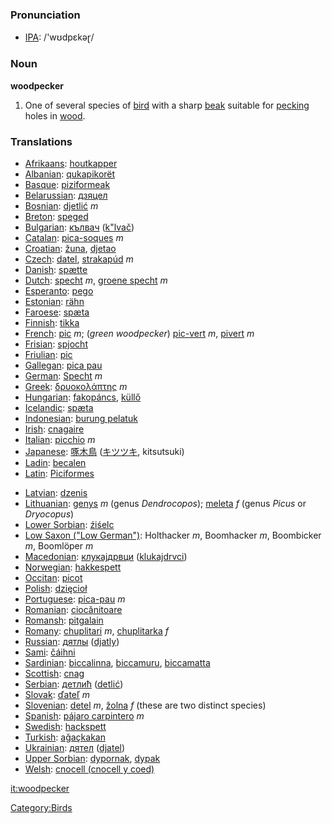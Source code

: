 === Pronunciation ===
*[[w:IPA|IPA]]: /'wʊdpɛkəɽ/

=== Noun ===

'''woodpecker'''

# One of several species of [[bird]] with a sharp [[beak]] suitable for [[peck]]ing holes in [[wood]].

=== Translations ===
{{top}}
*[[Afrikaans]]: [[houtkapper]]
*[[Albanian]]: [[qukapikorët]]
*[[Basque]]: [[piziformeak]]
*[[Belarussian]]: [[дзяцел]]
*[[Bosnian]]: [[djetlić]] ''m''
*[[Breton]]: [[speged]]
*[[Bulgarian]]: [[кълвач]] ([[k"lvač]])
*[[Catalan]]: [[pica-soques]] ''m''
*[[Croatian]]: [[žuna]], [[djetao]]
*[[Czech]]: [[datel]], [[strakapúd]] ''m''
*[[Danish]]: [[spætte]]
*[[Dutch]]: [[specht]] ''m'', [[groene specht]] ''m''
*[[Esperanto]]: [[pego]]
*[[Estonian]]: [[rähn]]
*[[Faroese]]: [[spæta]]
*[[Finnish]]: [[tikka]]
*[[French]]: [[pic]] ''m''; (''green woodpecker'') [[pic-vert]] ''m'', [[pivert]] ''m''
*[[Frisian]]: [[spjocht]]
*[[Friulian]]: [[pic]]
*[[Gallegan]]: [[pica pau]]
*[[German]]: [[Specht]] ''m''
*[[Greek]]: [[δρυοκολάπτης]] ''m''
*[[Hungarian]]: [[fakopáncs]], [[küllő]]
*[[Icelandic]]: [[spæta]]
*[[Indonesian]]: [[burung pelatuk]]
*[[Irish]]: [[cnagaire]]
*[[Italian]]: [[picchio]] ''m''
*[[Japanese]]: [[啄木鳥]] ([[キツツキ]], kitsutsuki)
*[[Ladin]]: [[becalen]]
*[[Latin]]: [[Piciformes]] '' ''
{{mid}}
*[[Latvian]]: [[dzenis]]
*[[Lithuanian]]: [[genys]] ''m'' (genus ''Dendrocopos''); [[meleta]] ''f'' (genus ''Picus'' or ''Dryocopus'')
*[[Lower Sorbian]]: [[źiśelc]]
*[[Low Saxon ("Low German")]]: Holthacker ''m'', Boomhacker ''m'', Boombicker ''m'', Boomlöper ''m''
*[[Macedonian]]: [[клукаjдрвци]] ([[klukajdrvci]])
*[[Norwegian]]: [[hakkespett]]
*[[Occitan]]: [[picot]]
*[[Polish]]: [[dzięcioł]] '' ''
*[[Portuguese]]: [[pica-pau]] ''m''
*[[Romanian]]: [[ciocănitoare]]
*[[Romansh]]: [[pitgalain]]
*[[Romany]]: [[chuplitari]] ''m'', [[chuplitarka]] ''f''
*[[Russian]]: [[дятлы]] ([[djatly]]) '' ''
*[[Sami]]: [[čáihni]]
*[[Sardinian]]: [[biccalinna]], [[biccamuru]], [[biccamatta]]
*[[Scottish]]: [[cnag]]
*[[Serbian]]: [[детлић]] ([[detlić]])
*[[Slovak]]: [[ďateľ]] ''m''
*[[Slovenian]]: [[detel]] ''m'', [[žolna]] ''f'' (these are two distinct species)
*[[Spanish]]: [[pájaro carpintero]] ''m''
*[[Swedish]]: [[hackspett]]
*[[Turkish]]: [[ağaçkakan]]
*[[Ukrainian]]: [[дятел]] ([[djatel]])
*[[Upper Sorbian]]: [[dypornak]], [[dypak]]
*[[Welsh]]: [[cnocell (cnocell y coed)]]
{{bottom}}
[[Category:Birds]]

[[it:woodpecker]]